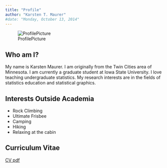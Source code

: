 ```yaml
---
title: "Profile"
author: "Karsten T. Maurer"
#date: "Monday, October 13, 2014"
---
```


![ProfilePicture](images/StockholmSmall.png)

## Who am I?

My name is Karsten Maurer.  I am originally from the Twin Cities area of Minnesota. I am currently a graduate student at Iowa State University. I love teaching undergraduate statistics. My research interests are in the fields of statistics education and statistical graphics.

## Interests Outside Academia

* Rock Climbing
* Ultimate Frisbee
* Camping
* Hiking
* Relaxing at the cabin

## Curriculum Vitae

[CV pdf](documents/KarstenMaurerCV.pdf)

